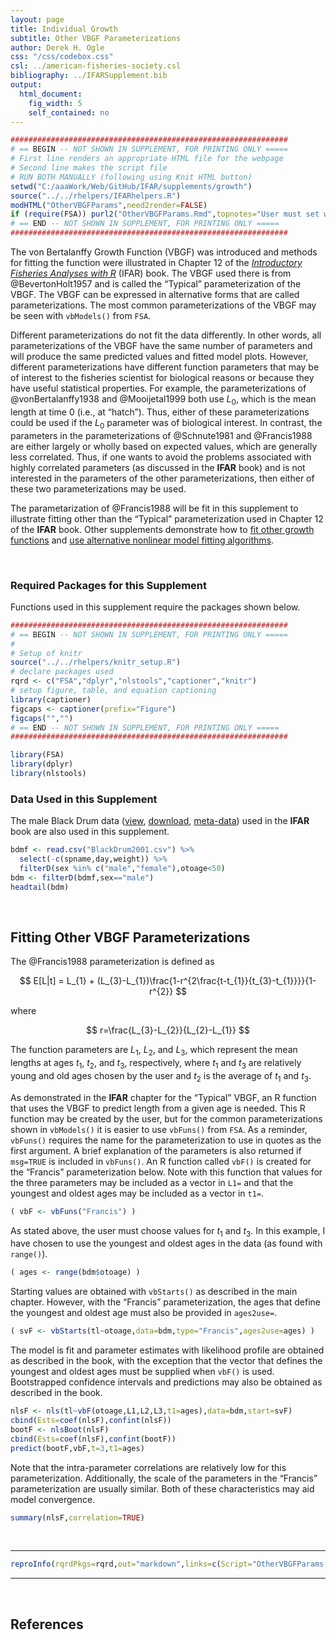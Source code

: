 ```yaml
---
layout: page
title: Individual Growth
subtitle: Other VBGF Parameterizations
author: Derek H. Ogle
css: "/css/codebox.css"
csl: ../american-fisheries-society.csl
bibliography: ../IFARSupplement.bib
output: 
  html_document: 
    fig_width: 5
    self_contained: no
---
```

```r
##############################################################
# == BEGIN -- NOT SHOWN IN SUPPLEMENT, FOR PRINTING ONLY =====
# First line renders an appropriate HTML file for the webpage
# Second line makes the script file
# RUN BOTH MANUALLY (following using Knit HTML button)
setwd("C:/aaaWork/Web/GitHub/IFAR/supplements/growth")
source("../../rhelpers/IFARhelpers.R")
modHTML("OtherVBGFParams",need2render=FALSE)
if (require(FSA)) purl2("OtherVBGFParams.Rmd",topnotes="User must set working directory appropriately.")
# == END -- NOT SHOWN IN SUPPLEMENT, FOR PRINTING ONLY =====
##############################################################
```

The von Bertalanffy Growth Function (VBGF) was introduced and methods for fitting the function were illustrated in Chapter 12 of the [*Introductory Fisheries Analyses with R*](http://derekogle.com/IFAR/) (IFAR) book.  The VBGF used there is from @BevertonHolt1957 and is called the "Typical" parameterization of the VBGF.  The VBGF can be expressed in alternative forms that are called parameterizations.  The most common parameterizations of the VBGF may be seen with `vbModels()` from `FSA`.

Different parameterizations do not fit the data differently.  In other words, all parameterizations of the VBGF have the same number of parameters and will produce the same predicted values and fitted model plots.  However, different parameterizations have different function parameters that may be of interest to the fisheries scientist for biological reasons or because they have useful statistical properties.  For example, the parameterizations of @vonBertalanffy1938 and @Mooijetal1999 both use $L_{0}$, which is the mean length at time 0 (i.e., at "hatch").  Thus, either of these parameterizations could be used if the $L_{0}$ parameter was of biological interest.  In contrast, the parameters in the parameterizations of @Schnute1981 and @Francis1988 are either largely or wholly based on expected values, which are generally less correlated.  Thus, if one wants to avoid the problems associated with highly correlated parameters (as discussed in the **IFAR** book) and is not interested in the parameters of the other parameterizations, then either of these two parameterizations may be used.

The parametarization of @Francis1988 will be fit in this supplement to illustrate fitting other than the "Typical" parameterization used in Chapter 12 of the **IFAR** book.  Other supplements demonstrate how to  [fit other growth functions](OtherGrowthFuns.html) and [use alternative nonlinear model fitting algorithms](OtherNLAlgorithms.html).

\ 

### Required Packages for this Supplement
Functions used in this supplement require the packages shown below.

```r
##############################################################
# == BEGIN -- NOT SHOWN IN SUPPLEMENT, FOR PRINTING ONLY =====
# 
# Setup of knitr
source("../../rhelpers/knitr_setup.R")
# declare packages used
rqrd <- c("FSA","dplyr","nlstools","captioner","knitr")
# setup figure, table, and equation captioning
library(captioner)
figcaps <- captioner(prefix="Figure")
figcaps("","")
# == END -- NOT SHOWN IN SUPPLEMENT, FOR PRINTING ONLY =====
##############################################################
```
```r
library(FSA)
library(dplyr)
library(nlstools)
```

### Data Used in this Supplement
  
The male Black Drum data ([view](https://github.com/droglenc/FSAdata/blob/master/data-raw/BlackDrum2001.csv), [download](https://raw.githubusercontent.com/droglenc/FSAdata/master/data-raw/BlackDrum2001.csv), [meta-data](http://derekogle.com/fishR/data/data-html/BlackDrum2001.html)) used in the **IFAR** book are also used in this supplement.
```r
bdmf <- read.csv("BlackDrum2001.csv") %>%
  select(-c(spname,day,weight)) %>%
  filterD(sex %in% c("male","female"),otoage<50)
bdm <- filterD(bdmf,sex=="male")
headtail(bdm)
```

\ 

## Fitting Other VBGF Parameterizations

The @Francis1988 parameterization is defined as

$$ E[L|t] = L_{1} + (L_{3}-L_{1})\frac{1-r^{2\frac{t-t_{1}}{t_{3}-t_{1}}}}{1-r^{2}} $$

where 

$$ r=\frac{L_{3}-L_{2}}{L_{2}-L_{1}} $$

The function parameters are $L_{1}$, $L_{2}$, and $L_{3}$, which represent the mean lengths at ages $t_{1}$, $t_{2}$, and $t_{3}$, respectively, where $t_{1}$ and $t_{3}$ are relatively young and old ages chosen by the user and $t_{2}$ is the average of $t_{1}$ and $t_{3}$.

As demonstrated in the **IFAR** chapter for the "Typical" VBGF, an R function that uses the VBGF to predict length from a given age is needed.  This R function may be created by the user, but for the common parameterizations shown in `vbModels()` it is easier to use `vbFuns()` from `FSA`.  As a reminder, `vbFuns()` requires the name for the parameterization to use in quotes as the first argument.  A brief explanation of the parameters is also returned if `msg=TRUE` is included in `vbFuns()`.  An R function called `vbF()` is created for the "Francis" parameterization below.  Note with this function that values for the three parameters may be included as a vector in `L1=` and that the youngest and oldest ages may be included as a vector in `t1=`.

```r
( vbF <- vbFuns("Francis") )
```

As stated above, the user must choose values for $t_{1}$ and $t_{3}$.  In this example, I have chosen to use the youngest and oldest ages in the data (as found with `range()`).
```r
( ages <- range(bdm$otoage) )
```

Starting values are obtained with `vbStarts()` as described in the main chapter.  However, with the "Francis" parameterization, the ages that define the youngest and oldest age must also be provided in `ages2use=`.

```r
( svF <- vbStarts(tl~otoage,data=bdm,type="Francis",ages2use=ages) )
```

The model is fit and parameter estimates with likelihood profile are obtained as described in the book, with the exception that the vector that defines the youngest and oldest ages must be supplied when `vbF()` is used.  Bootstrapped confidence intervals and predictions may also be obtained as described in the book.
```r
nlsF <- nls(tl~vbF(otoage,L1,L2,L3,t1=ages),data=bdm,start=svF)
cbind(Ests=coef(nlsF),confint(nlsF))
bootF <- nlsBoot(nlsF)
cbind(Ests=coef(nlsF),confint(bootF))
predict(bootF,vbF,t=3,t1=ages)
```

Note that the intra-parameter correlations are relatively low for this parameterization.  Additionally, the scale of the parameters in the "Francis" parameterization are usually similar.  Both of these characteristics may aid model convergence.
```r
summary(nlsF,correlation=TRUE)
```

\ 

--------------------------------------------------------------

```r
reproInfo(rqrdPkgs=rqrd,out="markdown",links=c(Script="OtherVBGFParams.R",RMarkdown="OtherVBGFParams.Rmd"))
```

--------------------------------------------------------------

\ 

## References
